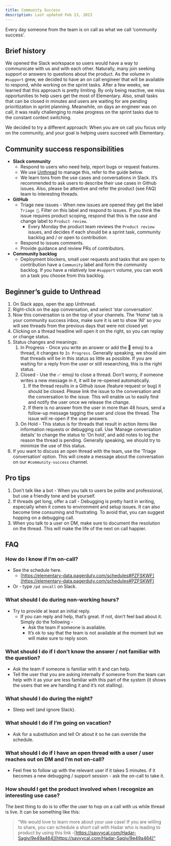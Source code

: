 ```yaml
---
title: Community Success
description: Last updated Feb 13, 2023
---
```


Every day someone from the team is on call as what we call ‘community success’.

## Brief history

We opened the Slack workspace so users would have a way to communicate with us and with each other. Naturally, many join seeking support or answers to questions about the product. As the volume in `#support` grew, we decided to have an on call engineer that will be available to respond, while working on the sprint tasks.
After a few weeks, we learned that this approach is pretty limiting. By only being reactive, we miss opportunities to help users get the most of Elementary. Also, small tasks that can be closed in minutes and users are waiting for are pending prioritization in sprint planning. Meanwhile, on days an engineer was on call, it was really challenging to make progress on the sprint tasks due to the constant context switching.

We decided to try a different approach: When you are on call you focus only on the community, and your goal is helping users succeed with Elementary.


## Community success responsibilities

- **Slack community**
    - Respond to users who need help, report bugs or request features.
    - We use [Unthread](https://unthread.io/) to manage this, refer to the guide below.
    - We learn tons from the use cases and conversations in Slack. It’s recommended to ask users to describe their use cases in Github issues. Also, please be attentive and refer the product (see FAQ) team to interesting threads.
- **GitHub**
    - Triage new issues - When new issues are opened they get the label `Triage 👀`. Filter on this label and respond to issues. If you think the issue requires product scoping, respond that this is the case and change label to `Product review`.
        - Every Monday the product team reviews the `Product review` issues, and decides if each should be a sprint task, community backlog and / or open to contribution.
    - Respond to issues comments.
    - Provide guidance and review PRs of contributors.
- **Community backlog**
    - Deployment blockers, small user requests and tasks that are open to contribution have a `Community` label and form the community backlog. If you have a relatively low `#support` volume, you can work on a task you choose from this backlog.


## Beginner’s guide to Unthread

1. On Slack apps, open the app Unthread.
2. Right-click on the app conversation, and select ‘star conversation‘.
3. Now this conversation is on the top of your channels. The ‘Home‘ tab is your community success inbox, make sure it is set to show ‘All‘ so you will see threads from the previous days that were not closed yet
4. Clicking on a thread headline will open it on the right, so you can replay or change status.
5. Status changes and meanings:
    1. In Progress - Once you write an answer or add the 👀 emoji to a thread, it changes to `In Progress`. Generally speaking, we should aim that threads will be in this status as little as possible. If you are waiting for a reply from the user or still researching, this is the right status.
    2. Closed - Use the ✅ emoji to close a thread. Don’t worry, if someone writes a new message in it, it will be re-opened automatically.
        1. If the thread results in a Github issue (feature request or bug) it should be closed. Please link the issue to the conversation and the conversation to the issue. This will enable us to easily find and notify the user once we release the change.
        2. If there is no answer from the user in more than 48 hours, send a follow-up message tagging the user and close the thread. The issue will re-open if the user answers.
    3. On Hold - This status is for threads that result in action items like information requests or debugging call. Use ‘Manage conversation details’ to change the status to ‘On hold’, and add notes to log the reason the thread is pending. Generally speaking, we should try to minimize the use of this status.
6. If you want to discuss an open thread with the team, use the ‘Triage conversation‘ option. This will create a message about the conversation on our `#community-success` channel. 


## Pro tips

1. Don’t talk like a bot - When you talk to users be polite and professional, but use a friendly tone and be yourself.
2. If threads get long, offer a call - Debugging is pretty hard in writing, especially when it comes to environment and setup issues. It can also become time consuming and frustrating. To avoid that, you can suggest hopping on a debugging call.
3. When you talk to a user on DM, make sure to document the resolution on the thread. This will make the life of the next on call happier.


## FAQ

### How do I know if I’m on-call?

- See the schedule here.
    - [https://elementary-data.pagerduty.com/schedules#PZFSKWF](https://elementary-data.pagerduty.com/schedules#PZFSKWF)
- Or - type `/pd oncall` on Slack.

### What should I do during non-working hours?

- Try to provide at least an initial reply.
    - If you can reply and help, that’s great. If not, don’t feel bad about it. Simply do the following -
        - Ask the team if someone is available.
        - It’s ok to say that the team is not available at the moment but we will make sure to reply soon.

### What should I do if I don’t know the answer / not familiar with the question?

- Ask the team if someone is familiar with it and can help.
- Tell the user that you are asking internally if someone from the team can help with it as your are less familiar with this part of the system (it shows the users that we are handling it and it’s not stalling).

### What should I do during the night?

- Sleep well (and ignore Slack).

### What should I do if I’m going on vacation?

- Ask for a substitution and tell Or about it so he can override the schedule.

### What should I do if I have an open thread with a user / user reaches out on DM and I’m not on-call?

- Feel free to follow up with the relevant user if it takes 5 minutes. if it becomes a new debugging / support session - ask the on-call to take it.

### How should I get the product involved when I recognize an interesting use case?

The best thing to do is to offer the user to hop on a call with us while thread is live. It can be something like this:

> “We would love to learn more about your use case! If you are willing to share, you can schedule a short call with Hadar who is leading to product by using this link -[https://savvycal.com/Hadar-Sagiv/9e49a464](https://savvycal.com/Hadar-Sagiv/9e49a464)”
>